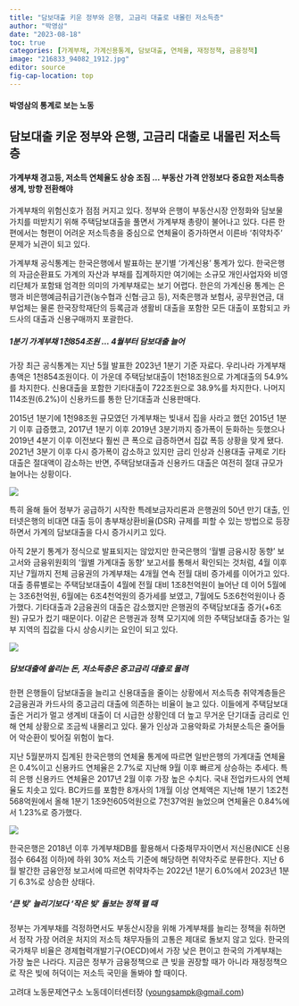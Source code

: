 ```yaml
---
title: "담보대출 키운 정부와 은행, 고금리 대출로 내몰린 저소득층"
author: "박영삼"
date: "2023-08-18"
toc: true
categories: [가계부채, 가계신용통계, 담보대출, 연체율, 재정정책, 금융정책]
image: "216833_94082_1912.jpg"
editor: source
fig-cap-location: top
---
```


#### 박영삼의 통계로 보는 노동

## 담보대출 키운 정부와 은행, 고금리 대출로 내몰린 저소득층

#### 가계부채 경고등, 저소득 연체율도 상승 조짐 … 부동산 가격 안정보다 중요한 저소득층 생계, 방향 전환해야

가계부채의 위험신호가 점점 커지고 있다. 정부와 은행이 부동산시장 안정화와 담보물 가치를 떠받치기 위해 주택담보대출을 풀면서 가계부채 총량이 불어나고 있다. 다른 한편에서는 형편이 어려운 저소득층을 중심으로 연체율이 증가하면서 이른바 ‘취약차주’ 문제가 뇌관이 되고 있다.

가계부채 공식통계는 한국은행에서 발표하는 분기별 ‘가계신용’ 통계가 있다. 한국은행의 자금순환표도 가계의 자산과 부채를 집계하지만 여기에는 소규모 개인사업자와 비영리단체가 포함돼 엄격한 의미의 가계부채로는 보기 어렵다. 한은의 가계신용 통계는 은행과 비은행예금취급기관(농수협과 신협·금고 등), 저축은행과 보험사, 공무원연금, 대부업체는 물론 한국장학재단의 등록금과 생활비 대출을 포함한 모든 대출이 포함되고 카드사의 대출과 신용구매까지 포괄한다.

##### 1분기 가계부채 1천854조원 … 4월부터 담보대출 늘어

가장 최근 공식통계는 지난 5월 발표한 2023년 1분기 기준 자료다. 우리나라 가계부채 총액은 1천854조원이다. 이 가운데 주택담보대출이 1천18조원으로 가계대출의 54.9%를 차지한다. 신용대출을 포함한 기타대출이 722조원으로 38.9%를 차지한다. 나머지 114조원(6.2%)이 신용카드를 통한 단기대출과 신용판매다.

2015년 1분기에 1천98조원 규모였던 가계부채는 빚내서 집을 사라고 했던 2015년 1분기 이후 급증했고, 2017년 1분기 이후 2019년 3분기까지 증가폭이 둔화하는 듯했으나 2019년 4분기 이후 이전보다 훨씬 큰 폭으로 급증하면서 집값 폭등 상황을 맞게 됐다. 2021년 3분기 이후 다시 증가폭이 감소하고 있지만 금리 인상과 신용대출 규제로 기타대출은 절대액이 감소하는 반면, 주택담보대출과 신용카드 대출은 여전히 절대 규모가 늘어나는 상황이다.

![](216833_94080_1911.jpg){fig-align="center"}

특히 올해 들어 정부가 공급하기 시작한 특례보금자리론과 은행권의 50년 만기 대출, 인터넷은행의 비대면 대출 등이 총부채상환비율(DSR) 규제를 피할 수 있는 방법으로 등장하면서 가계의 담보대출을 다시 증가시키고 있다.

아직 2분기 통계가 정식으로 발표되지는 않았지만 한국은행의 ‘월별 금융시장 동향’ 보고서와 금융위원회의 ‘월별 가계대출 동향’ 보고서를 통해서 확인되는 것처럼, 4월 이후 지난 7월까지 전체 금융권의 가계부채는 4개월 연속 전월 대비 증가세를 이어가고 있다. 대출 종류별로는 주택담보대출이 4월에 전월 대비 1조8천억원이 늘어난 데 이어 5월에는 3조6천억원, 6월에는 6조4천억원의 증가세를 보였고, 7월에도 5조6천억원이나 증가했다. 기타대출과 2금융권의 대출은 감소했지만 은행권의 주택담보대출 증가(+6조원) 규모가 컸기 때문이다. 이같은 은행권과 정책 모기지에 의한 주택담보대출 증가는 일부 지역의 집값을 다시 상승시키는 요인이 되고 있다.

![](216833_94081_1912.jpg){fig-align="center"}

##### 담보대출에 쏠리는 돈, 저소득층은 중고금리 대출로 몰려

한편 은행들이 담보대출을 늘리고 신용대출을 줄이는 상황에서 저소득층 취약계층들은 2금융권과 카드사의 중고금리 대출에 의존하는 비율이 늘고 있다. 이들에게 주택담보대출은 거리가 멀고 생계비 대출이 더 시급한 상황인데 더 높고 무거운 단기대출 금리로 인해 연체 상황으로 조금씩 내몰리고 있다. 물가 인상과 고용악화로 가처분소득은 줄어들어 악순환이 빚어질 위험이 높다.

지난 5월분까지 집계된 한국은행의 연체율 통계에 따르면 일반은행의 가계대출 연체율은 0.4%이고 신용카드 연체율은 2.7%로 지난해 9월 이후 빠르게 상승하는 추세다. 특히 은행 신용카드 연체율은 2017년 2월 이후 가장 높은 수치다. 국내 전업카드사의 연체율도 치솟고 있다. BC카드를 포함한 8개사의 1개월 이상 연체액은 지난해 1분기 1조2천568억원에서 올해 1분기 1조9천605억원으로 7천37억원 늘었으며 연체율은 0.84%에서 1.23%로 증가했다.

![](216833_94082_1912.jpg){fig-align="center"}

한국은행은 2018년 이후 가계부채DB를 활용해서 다중채무자이면서 저신용(NICE 신용점수 664점 이하)에 하위 30% 저소득 기준에 해당하면 취약차주로 분류한다. 지난 6월 발간한 금융안정 보고서에 따르면 취약차주는 2022년 1분기 6.0%에서 2023년 1분기 6.3%로 상승한 상태다.

##### ‘큰 빚’ 늘리기보다 ‘작은 빚’ 돌보는 정책 펼 때

정부는 가계부채를 걱정하면서도 부동산시장을 위해 가계부채를 늘리는 정책을 취하면서 정작 가장 어려운 처지의 저소득 채무자들의 고통은 제대로 돌보지 않고 있다. 한국의 국가채무 비율은 경제협력개발기구(OECD)에서 가장 낮은 편이고 한국의 가계부채는 가장 높은 나라다. 지금은 정부가 금융정책으로 큰 빚을 권장할 때가 아니라 재정정책으로 작은 빚에 허덕이는 저소득 국민을 돌봐야 할 때이다.

고려대 노동문제연구소 노동데이터센터장 ([youngsampk\@gmail.com](youngsampk@gmail.com))\
